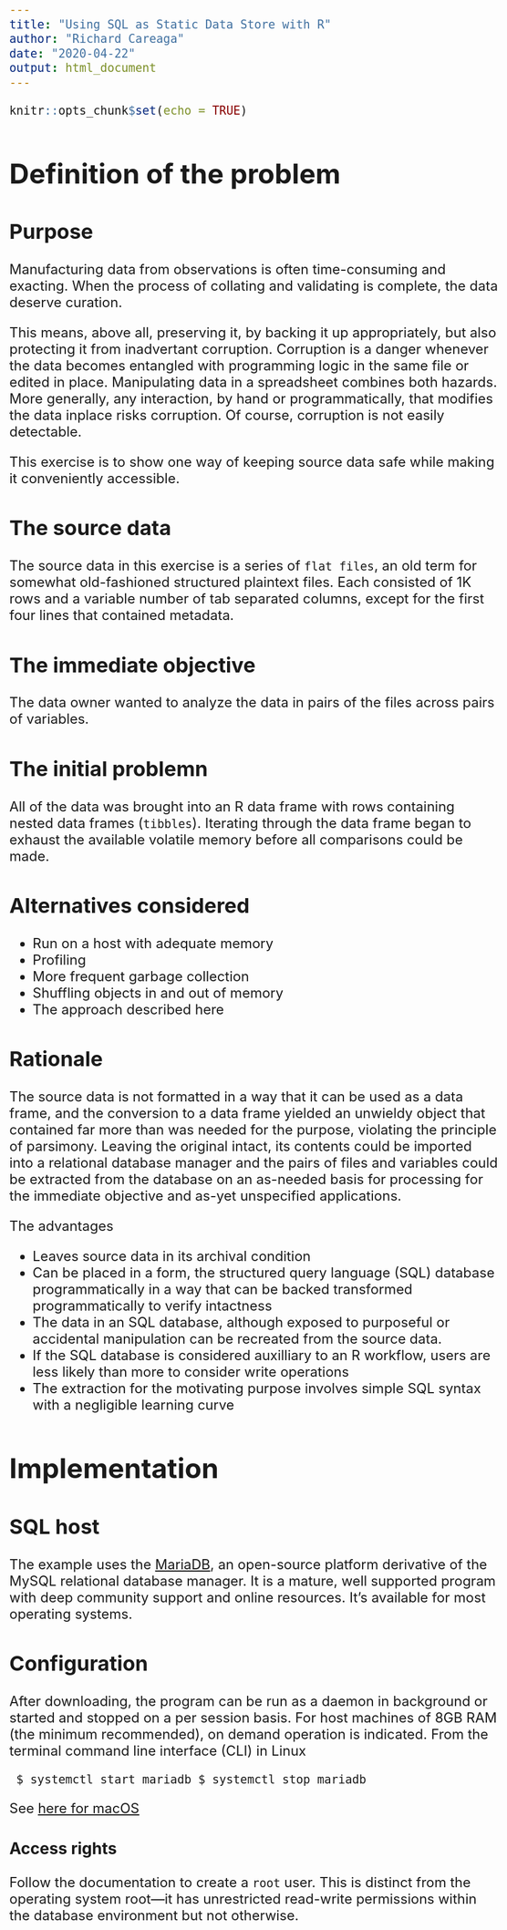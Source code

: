 ```yaml
---
title: "Using SQL as Static Data Store with R"
author: "Richard Careaga"
date: "2020-04-22"
output: html_document
---
```


<style type="text/css">
  body{
  font-size: 18pt;
}
</style>

```r
knitr::opts_chunk$set(echo = TRUE)
```

# Definition of the problem

## Purpose

Manufacturing data from observations is often time-consuming and exacting. When the process of collating and validating is complete, the data deserve curation.

This means, above all, preserving it, by backing it up appropriately, but also protecting it from inadvertant corruption. Corruption is a danger whenever the data becomes entangled with programming logic in the same file or edited in place. Manipulating data in a spreadsheet combines both hazards. More generally, any interaction, by hand or programmatically, that modifies the data inplace risks corruption. Of course, corruption is not easily detectable.

This exercise is to show one way of keeping source data safe while making it conveniently accessible. 

## The source data

The source data in this exercise is a series of `flat files`, an old term for somewhat old-fashioned structured plaintext files. Each consisted of 1K rows and a variable number of tab separated columns, except for the first four lines that contained metadata.

## The immediate objective

The data owner wanted to analyze the data in pairs of the files across pairs of variables. 

## The initial problemn

All of the data was brought into an R data frame with rows containing nested data frames (`tibbles`). Iterating through the data frame began to exhaust the available volatile memory before all comparisons could be made.

## Alternatives considered

* Run on a host with adequate memory
* Profiling
* More frequent garbage collection
* Shuffling objects in and out of memory
* The approach described here

## Rationale

The source data is not formatted in a way that it can be used as a data frame, and the conversion to a data frame yielded an unwieldy object that contained far more than was needed for the purpose, violating the principle of parsimony. Leaving the original intact, its contents could be imported into a relational database manager and the pairs of files and variables could be extracted from the database on an as-needed basis for processing for the immediate objective and as-yet unspecified applications.

The advantages

* Leaves source data in its archival condition
* Can be placed in a form, the structured query language (SQL) database programmatically in a way that can be backed transformed programmatically to verify intactness
* The data in an SQL database, although exposed to purposeful or accidental manipulation can be recreated from the source data.
* If the SQL database is considered auxilliary to an R workflow, users are less likely than more to consider write operations
* The extraction for the motivating purpose involves simple SQL syntax with a negligible learning curve

# Implementation

## SQL host

The example uses the [MariaDB](https://mariadb.org/), an open-source platform derivative of the MySQL relational database manager. It is a mature, well supported program with deep community support and online resources. It's available for most operating systems.

## Configuration

After downloading, the program can be run as a daemon in background or started and stopped on a per session basis. For host machines of 8GB RAM (the minimum recommended), on demand operation is indicated. From the terminal command line interface (CLI) in Linux

<code>
$ systemctl start mariadb
$ systemctl stop mariadb
</code>

See [here for macOS](https://wpbeaches.com/restart-start-stop-mysql-server-from-command-line-macos-linux/)

### Access rights

Follow the documentation to create a `root` user. This is distinct from the operating system root&mdash;it has unrestricted read-write permissions within the database environment but not otherwise. 